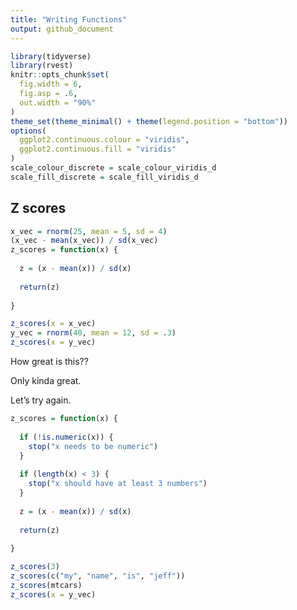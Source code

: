 ```yaml
---
title: "Writing Functions"
output: github_document
---
```


```r
library(tidyverse)
library(rvest)
knitr::opts_chunk$set(
  fig.width = 6,
  fig.asp = .6,
  out.width = "90%"
)
theme_set(theme_minimal() + theme(legend.position = "bottom"))
options(
  ggplot2.continuous.colour = "viridis",
  ggplot2.continuous.fill = "viridis"
)
scale_colour_discrete = scale_colour_viridis_d
scale_fill_discrete = scale_fill_viridis_d
```

## Z scores

```r
x_vec = rnorm(25, mean = 5, sd = 4)
(x_vec - mean(x_vec)) / sd(x_vec)
z_scores = function(x) {
  
  z = (x - mean(x)) / sd(x)
  
  return(z)
  
}

z_scores(x = x_vec)
y_vec = rnorm(40, mean = 12, sd = .3)
z_scores(x = y_vec)
```

How great is this??

Only kinda great.

Let's try again.

```r
z_scores = function(x) {
  
  if (!is.numeric(x)) {
    stop("x needs to be numeric")
  }
  
  if (length(x) < 3) {
    stop("x should have at least 3 numbers")
  }
  
  z = (x - mean(x)) / sd(x)
  
  return(z)
  
}
```

```r
z_scores(3)
z_scores(c("my", "name", "is", "jeff"))
z_scores(mtcars)
z_scores(x = y_vec)
```
